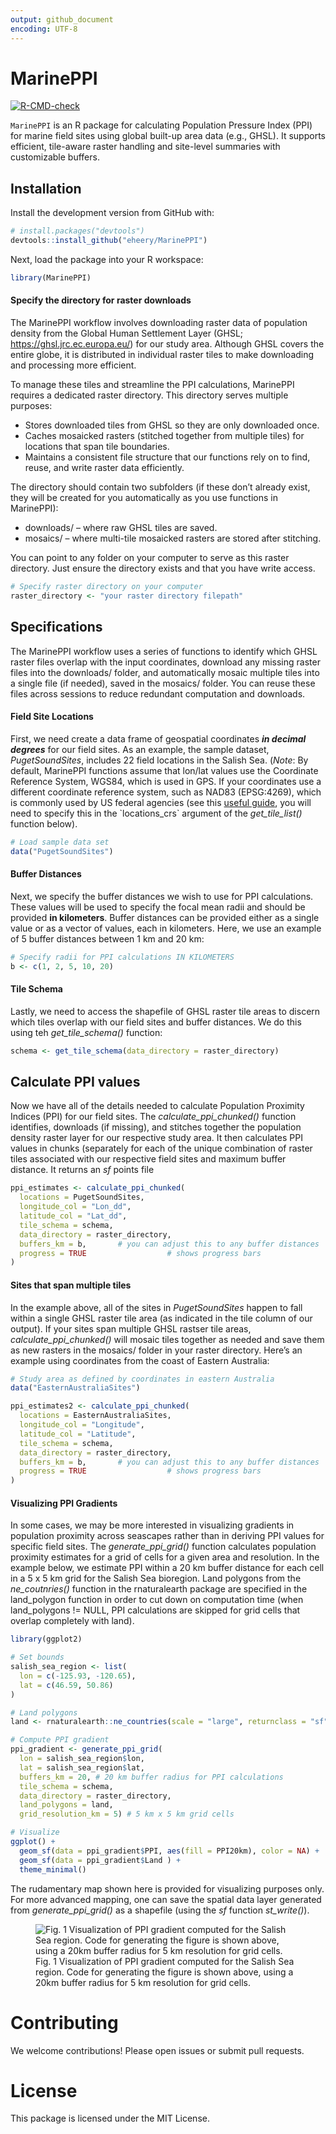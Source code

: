 ```yaml
---
output: github_document
encoding: UTF-8
---
```


<!-- README.md is generated from README.Rmd. Please edit that file -->

# MarinePPI

<!-- badges: start -->
[![R-CMD-check](https://github.com/eheery/MarinePPI/actions/workflows/R-CMD-check.yaml/badge.svg)](https://github.com/eheery/MarinePPI/actions/workflows/R-CMD-check.yaml)
<!-- badges: end -->

`MarinePPI` is an R package for calculating Population Pressure Index (PPI) for marine field sites using global built-up area data (e.g., GHSL). It supports efficient, tile-aware raster handling and site-level summaries with customizable buffers.

## Installation

Install the development version from GitHub with:

```r 
# install.packages("devtools")
devtools::install_github("eheery/MarinePPI")
```

Next, load the package into your R workspace:

```r
library(MarinePPI)
```

#### Specify the directory for raster downloads

The MarinePPI workflow involves downloading raster data of population density from the Global Human Settlement Layer (GHSL; <https://ghsl.jrc.ec.europa.eu/>) for our study area. Although GHSL covers the entire globe, it is distributed in individual raster tiles to make downloading and processing more efficient.

To manage these tiles and streamline the PPI calculations, MarinePPI requires a dedicated raster directory. This directory serves multiple purposes:

* Stores downloaded tiles from GHSL so they are only downloaded once.
* Caches mosaicked rasters (stitched together from multiple tiles) for locations that span tile boundaries.
* Maintains a consistent file structure that our functions rely on to find, reuse, and write raster data efficiently.

The directory should contain two subfolders (if these don't already exist, they will be created for you automatically as you use functions in MarinePPI):

* downloads/ – where raw GHSL tiles are saved.
* mosaics/ – where multi-tile mosaicked rasters are stored after stitching.

You can point to any folder on your computer to serve as this raster directory. Just ensure the directory exists and that you have write access.

```r
# Specify raster directory on your computer
raster_directory <- "your raster directory filepath"
```

## Specifications 

The MarinePPI workflow uses a series of functions to identify which GHSL raster files overlap with the input coordinates, download any missing raster files into the downloads/ folder, and automatically mosaic multiple tiles into a single file (if needed), saved in the mosaics/ folder. You can reuse these files across sessions to reduce redundant computation and downloads.

#### Field Site Locations

First, we need create a data frame of geospatial coordinates ***in decimal degrees*** for our field sites. As an example, the sample dataset, *PugetSoundSites*, includes 22 field locations in the Salish Sea. (*Note*: By default, MarinePPI functions assume that lon/lat values use the Coordinate Reference System, WGS84, which is used in GPS. If your coordinates use a different coordinate reference system, such as NAD83 (EPSG:4269), which is commonly used by US federal agencies (see this [useful guide](<https://www.nceas.ucsb.edu/sites/default/files/2020-04/OverviewCoordinateReferenceSystems.pdf>), you will need to specify this in the \`locations_crs\` argument of the *get_tile_list()* function below).

```r
# Load sample data set
data("PugetSoundSites")
```

#### Buffer Distances

Next, we specify the buffer distances we wish to use for PPI calculations. These values will be used to specify the focal mean radii and should be provided **in kilometers**. Buffer distances can be provided either as a single value or as a vector of values, each in kilometers. Here, we use an example of 5 buffer distances between 1 km and 20 km: 

```r
# Specify radii for PPI calculations IN KILOMETERS
b <- c(1, 2, 5, 10, 20)
```

#### Tile Schema

Lastly, we need to access the shapefile of GHSL raster tile areas to discern which tiles overlap with our field sites and buffer distances. We do this using teh *get_tile_schema()* function:

```r
schema <- get_tile_schema(data_directory = raster_directory)
```

## Calculate PPI values

Now we have all of the details needed to calculate Population Proximity Indices (PPI) for our field sites. The *calculate_ppi_chunked()* function identifies, downloads (if missing), and stitches together the population density raster layer for our respective study area. It then calculates PPI values in chunks (separately for each of the unique combination of raster tiles associated with our respective field sites and maximum buffer distance. It returns an *sf* points file 

```r
ppi_estimates <- calculate_ppi_chunked(
  locations = PugetSoundSites,
  longitude_col = "Lon_dd",
  latitude_col = "Lat_dd",
  tile_schema = schema,
  data_directory = raster_directory,
  buffers_km = b,       # you can adjust this to any buffer distances
  progress = TRUE                  # shows progress bars
)
```

#### Sites that span multiple tiles

In the example above, all of the sites in *PugetSoundSites* happen to fall within a single GHSL raster tile area (as indicated in the tile column of our output). If your sites span multiple GHSL rastser tile areas, *calculate_ppi_chunked()* will mosaic tiles together as needed and save them as new rasters in the mosaics/ folder in your raster directory. Here's an example using coordinates from the coast of Eastern Australia:

```r
# Study area as defined by coordinates in eastern Australia
data("EasternAustraliaSites")

ppi_estimates2 <- calculate_ppi_chunked(
  locations = EasternAustraliaSites,
  longitude_col = "Longitude",
  latitude_col = "Latitude",
  tile_schema = schema,
  data_directory = raster_directory,
  buffers_km = b,       # you can adjust this to any buffer distances
  progress = TRUE                  # shows progress bars
)

```

#### Visualizing PPI Gradients

In some cases, we may be more interested in visualizing gradients in population proximity across seascapes rather than in deriving PPI values for specific field sites. The *generate_ppi_grid()* function calculates population proximity estimates for a grid of cells for a given area and resolution. In the example below, we estimate PPI within a 20 km buffer distance for each cell in a 5 x 5 km grid for the Salish Sea bioregion. Land polygons from the *ne_coutnries()* function in the rnaturalearth package are specified in the land_polygon function in order to cut down on computation time (when land_polygons != NULL, PPI calculations are skipped for grid cells that overlap completely with land).

```r
library(ggplot2)

# Set bounds 
salish_sea_region <- list(
  lon = c(-125.93, -120.65),
  lat = c(46.59, 50.86)
)

# Land polygons
land <- rnaturalearth::ne_countries(scale = "large", returnclass = "sf")

# Compute PPI gradient
ppi_gradient <- generate_ppi_grid(
  lon = salish_sea_region$lon,
  lat = salish_sea_region$lat,
  buffers_km = 20, # 20 km buffer radius for PPI calculations
  tile_schema = schema,
  data_directory = raster_directory,
  land_polygons = land,
  grid_resolution_km = 5) # 5 km x 5 km grid cells

# Visualize
ggplot() + 
  geom_sf(data = ppi_gradient$PPI, aes(fill = PPI20km), color = NA) +
  geom_sf(data = ppi_gradient$Land ) +
  theme_minimal()

```
The rudamentary map shown here is provided for visualizing purposes only. For more advanced mapping, one can save the spatial data layer generated from *generate_ppi_grid()* as a shapefile (using the *sf* function *st_write()*).

![Fig. 1 Visualization of PPI gradient computed for the Salish Sea region. Code for generating the figure is shown above, using a 20km buffer radius for 5 km resolution for grid cells.](man/figures/salish_sea_map.png)


# Contributing

We welcome contributions! Please open issues or submit pull requests.

# License

This package is licensed under the MIT License.
